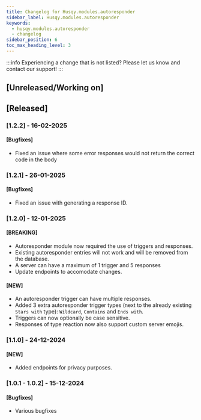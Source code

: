 ```yaml
---
title: Changelog for Husqy.modules.autoresponder
sidebar_label: Husqy.modules.autoresponder
keywords:
  - husqy.modules.autoresponder
  - changelog
sidebar_position: 6
toc_max_heading_level: 3
---
```


:::info
Experiencing a change that is not listed? Please let us know and contact our support!
:::

## [Unreleased/Working on]

## [Released]

### [1.2.2] - 16-02-2025

#### [Bugfixes]

- Fixed an issue where some error responses would not return the correct code in the body

### [1.2.1] - 26-01-2025

#### [Bugfixes]

- Fixed an issue with generating a response ID.

### [1.2.0] - 12-01-2025

#### [BREAKING]

- Autoresponder module now required the use of triggers and responses.
- Existing autoresponder entries will not work and will be removed from the database.
- A server can have a maximum of 1 trigger and 5 responses
- Update endpoints to accomodate changes.

#### [NEW]

- An autoresponder trigger can have multiple responses.
- Added 3 extra autoresponder trigger types (next to the already existing `Stars with` type): `Wildcard`, `Contains` and `Ends with`.
- Triggers can now optionally be case sensitive.
- Responses of type reaction now also support custom server emojis.

### [1.1.0] - 24-12-2024

#### [NEW]

- Added endpoints for privacy purposes.

### [1.0.1 - 1.0.2] - 15-12-2024

#### [Bugfixes]

- Various bugfixes
